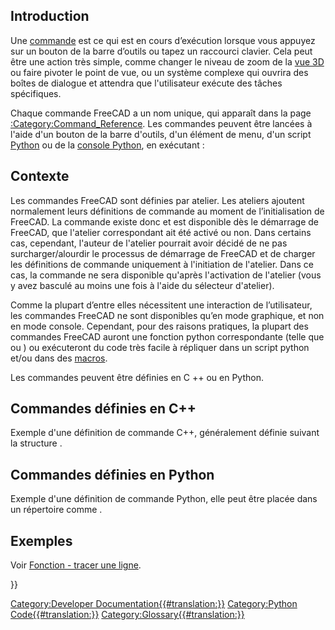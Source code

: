 <languages/>
<span id="Introduction"></span>
== Introduction ==

{{TOCright}}

Une [[Command/fr|commande]] est ce qui est en cours d’exécution lorsque vous appuyez sur un bouton de la barre d’outils ou tapez un raccourci clavier. Cela peut être une action très simple, comme changer le niveau de zoom de la [[3D view/fr|vue 3D]] ou faire pivoter le point de vue, ou un système complexe qui ouvrira des boîtes de dialogue et attendra que l'utilisateur exécute des tâches spécifiques.

Chaque commande FreeCAD a un nom unique, qui apparaît dans la page [[:Category:Command_Reference|:Category:Command_Reference]]. Les commandes peuvent être lancées à l'aide d'un bouton de la barre d'outils, d'un élément de menu, d'un script [[Python/fr|Python]] ou de la [[Python_console/fr|console Python]], en exécutant :

{{Code|code=
FreeCADGui.runCommand("my_Command_Name")
}}

<span id="Background"></span>
== Contexte ==

Les commandes FreeCAD sont définies par atelier. Les ateliers ajoutent normalement leurs définitions de commande au moment de l’initialisation de FreeCAD. La commande existe donc et est disponible dès le démarrage de FreeCAD, que l'atelier correspondant ait été activé ou non. Dans certains cas, cependant, l'auteur de l'atelier pourrait avoir décidé de ne pas surcharger/alourdir le processus de démarrage de FreeCAD et de charger les définitions de commande uniquement à l'initiation de l'atelier. Dans ce cas, la commande ne sera disponible qu'après l'activation de l'atelier (vous y avez basculé au moins une fois à l'aide du sélecteur d'atelier).

Comme la plupart d’entre elles nécessitent une interaction de l’utilisateur, les commandes FreeCAD ne sont disponibles qu’en mode graphique, et non en mode console. Cependant, pour des raisons pratiques, la plupart des commandes FreeCAD auront une fonction python correspondante (telle que {{incode|Part.makeBox}} ou {{incode|Draft.makeLine}}) ou exécuteront du code très facile à répliquer dans un script python et/ou dans des [[macros/fr|macros]].

Les commandes peuvent être définies en C ++ ou en Python.

<span id="Commands_defined_in_C++"></span>
== Commandes définies en C++ ==

Exemple d'une définition de commande C++, généralement définie suivant la structure {{FileName|Mod/ModuleName/Gui/Command.cpp}}.

{{Code|lang=cpp|code=
DEF_STD_CMD_A(StdCmdMyCommand);

StdCmdMyCommand::StdCmdMyCommand()
  : Command("Std_My_Command")
{
    sGroup        = QT_TR_NOOP("File");
    sMenuText     = QT_TR_NOOP("My Command");
    sToolTipText  = QT_TR_NOOP("Runs my command in the active document");
    sWhatsThis    = "Std_MyCommand";
    sStatusTip    = QT_TR_NOOP("Runs my command in the active document");
    sPixmap       = "MyCommand.svg";
    sAccel        = "Ctrl+A";
}

void StdCmdExport::activated(int iMsg)
{
    // place here the code to be executed when the command is ran
}

bool StdCmdMyCommand::isActive(void)
{
    // here you have a chance to return true or false depending if your command must be shown as active or inactive (greyed).
}

// the command must be "registered" in FreeCAD's command system
CommandManager &rcCmdMgr = Application::Instance->commandManager();
rcCmdMgr.addCommand(new StdCmdMyCommand());
}}

<span id="Commands_defined_in_Python"></span>
== Commandes définies en Python ==

Exemple d'une définition de commande Python, elle peut être placée dans un répertoire comme {{FileName|Mod/ModuleName/tools/commands.py}}.
{{Code|code=
from PySide.QtCore import QT_TRANSLATE_NOOP


class MyCommand:
    """Explanation of the command."""

    def __init__(self):
        """Initialize variables for the command that must exist at all times."""
        pass

    def GetResources(self):
        """Return a dictionary with data that will be used by the button or menu item."""
        return {'Pixmap': 'MyCommand.svg',
                'Accel': "Ctrl+A",
                'MenuText': QT_TRANSLATE_NOOP("My_Command", "My Command"),
                'ToolTip': QT_TRANSLATE_NOOP("My_Command", "Runs my command in the active document")}

    def Activated(self):
        """Run the following code when the command is activated (button press)."""
        print("Activated")

    def IsActive(self):
        """Return True when the command should be active or False when it should be disabled (greyed)."""
        return True

# The command must be "registered" with a unique name by calling its class.
FreeCADGui.addCommand('My_Command', MyCommand())
}}

<span id="Examples"></span>
== Exemples ==

Voir [[Line_drawing_function/fr|Fonction - tracer une ligne]].

<!-- Anything below this line must come after a closing translate tag -->
{{Powerdocnavi{{#translation:}}}}
[[Category:Developer Documentation{{#translation:}}]]
[[Category:Python Code{{#translation:}}]]
[[Category:Glossary{{#translation:}}]]